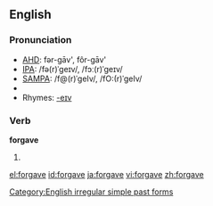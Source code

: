 ==English==

===Pronunciation===
*[[w:AHD|AHD]]: fər-gāv', fôr-gāv'
*[[w:IPA|IPA]]: /fə(r)ˈgeɪv/, /fɔː(r)ˈgeɪv/
*[[w:SAMPA|SAMPA]]: /f@(r)ˈgeIv/, /fO:(r)ˈgeIv/
*{{audio|en-us-forgave.ogg|Audio (US)}}
*Rhymes: [[Rhymes:English:-eɪv|-eɪv]]

===Verb===
'''forgave'''
# {{simple past of|forgive}}

[[Category:English irregular simple past forms]]

[[el:forgave]]
[[id:forgave]]
[[ja:forgave]]
[[vi:forgave]]
[[zh:forgave]]